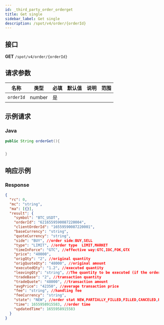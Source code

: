 ```yaml
---
id: _third_party_order_orderget
title: Get single
sidebar_label: Get single
description: /spot/v4/order/{orderId}
---
```


## 接口

**GET** `/spot/v4/order/{orderId}`

## 请求参数

| 名称      | 类型   | 必填 | 默认值 | 说明 | 范围 |
| --------- | ------ | ---- | ------ | ---- | ---- |
| `orderId` | number | 是   |        |      |      |

## 示例请求

### Java

```java
public String orderGet(){


}
```

## 响应示例

### Response

```json
{
  "rc": 0,
  "mc": "string",
  "ma": [{}],
  "result": {
    "symbol": "BTC_USDT",
    "orderId": "6216559590087220004",
    "clientOrderId": "16559590087220001",
    "baseCurrency": "string",
    "quoteCurrency": "string",
    "side": "BUY", //order side:BUY,SELL
    "type": "LIMIT", //order type  LIMIT,MARKET
    "timeInForce": "GTC", //effective way:GTC,IOC,FOK,GTX
    "price": "40000",
    "origQty": "2", //original quantity
    "origQuoteQty": "48000", //original amount
    "executedQty": "1.2", //executed quantity
    "leavingQty": "string", //The quantity to be executed (if the order is cancelled or the order is rejected, the value is 0)
    "tradeBase": "2", //transaction quantity
    "tradeQuote": "48000", //transaction amount
    "avgPrice": "42350", //average transaction price
    "fee": "string", //handling fee
    "feeCurrency": "string",
    "state": "NEW", //order stat NEW,PARTIALLY_FILLED,FILLED,CANCELED,REJECTED,EXPIRED
    "time": 1655958915583, //order time
    "updatedTime": 1655958915583
  }
}
```
